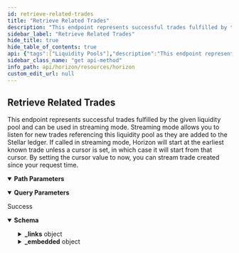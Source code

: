 ```yaml
---
id: retrieve-related-trades
title: "Retrieve Related Trades"
description: "This endpoint represents successful trades fulfilled by the given liquidity pool and can be used in streaming mode. Streaming mode allows you to listen for new trades referencing this liquidity pool as they are added to the Stellar ledger. If called in streaming mode, Horizon will start at the earliest known trade unless a cursor is set, in which case it will start from that cursor. By setting the cursor value to now, you can stream trade created since your request time."
sidebar_label: "Retrieve Related Trades"
hide_title: true
hide_table_of_contents: true
api: {"tags":["Liquidity Pools"],"description":"This endpoint represents successful trades fulfilled by the given liquidity pool and can be used in streaming mode. Streaming mode allows you to listen for new trades referencing this liquidity pool as they are added to the Stellar ledger. If called in streaming mode, Horizon will start at the earliest known trade unless a cursor is set, in which case it will start from that cursor. By setting the cursor value to now, you can stream trade created since your request time. ","operationId":"RetrieveRelatedTrades","parameters":[{"name":"liquidity_pool_id","in":"path","required":true,"description":"A unique identifier for this liquidity pool."},{"name":"cursor","in":"query","required":false,"description":"A number that points to a specific location in a collection of responses and is pulled from the paging_token value of a record.","schema":{"type":"integer","example":6606617478959105}},{"name":"order","in":"query","required":false,"description":"A designation of the order in which records should appear. Options include asc (ascending) or desc (descending). If this argument isn’t set, it defaults to asc.","schema":{"type":"string","enum":["asc","desc"]}},{"name":"limit","in":"query","required":false,"description":"The maximum number of records returned. The limit can range from 1 to 200 - an upper limit that is hardcoded in Horizon for performance reasons. If this argument isn’t designated, it defaults to 10.","schema":{"type":"integer","example":10}}],"x-supports-streaming":true,"responses":{"200":{"description":"Success","content":{"application/json":{"schema":{"allOf":[{"type":"object","properties":{"_links":{"type":"object","properties":{"self":{"type":"object","properties":{"href":{"type":"string","format":"link"},"templated":{"type":"boolean"}},"required":["href"],"title":"link"},"next":{"type":"object","properties":{"href":{"type":"string","format":"link"},"templated":{"type":"boolean"}},"required":["href"],"title":"link"},"prev":{"type":"object","properties":{"href":{"type":"string","format":"link"},"templated":{"type":"boolean"}},"required":["href"],"title":"link"}}}},"title":"Links"},{"type":"object","properties":{"_embedded":{"type":"object","properties":{"records":{"type":"array","items":{"type":"object","properties":{"_links":{"type":"object","properties":{"self":{"type":"object","properties":{"href":{"type":"string","format":"link"},"templated":{"type":"boolean"}},"required":["href"],"title":"link"},"base":{"type":"object","properties":{"href":{"type":"string","format":"link"},"templated":{"type":"boolean"}},"required":["href"],"title":"link"},"counter":{"type":"object","properties":{"href":{"type":"string","format":"link"},"templated":{"type":"boolean"}},"required":["href"],"title":"link"},"operation":{"type":"object","properties":{"href":{"type":"string","format":"link"},"templated":{"type":"boolean"}},"required":["href"],"title":"link"}},"required":["self","base","counter","operation"]},"id":{"type":"string","title":"id"},"paging_token":{"type":"string","title":"paging_token"},"ledger_close_time":{"type":"string"},"offer_id":{"type":"string"},"trade_type":{"type":"string"},"liquidity_pool_fee_bp":{"type":"number","format":"uint32"},"base_liquidity_pool_id":{"type":"string"},"base_offer_id":{"type":"string"},"base_account":{"type":"string","pattern":"G[A-Z0-9]{55}","title":"address"},"base_amount":{"type":"string"},"base_asset_type":{"type":"string"},"base_asset_code":{"type":"string"},"base_asset_issuer":{"type":"string"},"counter_liquidity_pool_id":{"type":"string"},"counter_offer_id":{"type":"string"},"counter_account":{"type":"string","pattern":"G[A-Z0-9]{55}","title":"address"},"counter_amount":{"type":"string"},"counter_asset_type":{"type":"string"},"counter_asset_code":{"type":"string"},"counter_asset_issuer":{"type":"string","pattern":"G[A-Z0-9]{55}","title":"address"},"base_is_seller":{"type":"boolean"},"price":{"required":["id","paging_token","ledger_close_time","trade_type","base_amount","base_asset_type","counter_amount","counter_asset_type","base_is_seller"],"type":"object","properties":{"n":{"type":"string"},"d":{"type":"string"}},"title":"tradePrice"}}}}}}},"title":"Trade"}]},"examples":{"RetrieveRelatedTrades":{"value":{"_links":{"self":{"href":"https://horizon.stellar.org/liquidity_pools/3b476aff8a406a6ec3b61d5c038009cef85f2ddfaf616822dc4fec92845149b4/trades?cursor=&limit=2&order=asc"},"next":{"href":"https://horizon.stellar.org/liquidity_pools/3b476aff8a406a6ec3b61d5c038009cef85f2ddfaf616822dc4fec92845149b4/trades?cursor=120192370561220608&limit=2&order=asc"},"prev":{"href":"https://horizon.stellar.org/liquidity_pools/3b476aff8a406a6ec3b61d5c038009cef85f2ddfaf616822dc4fec92845149b4/trades?cursor=120192344791343104&limit=2&order=desc"}},"_embedded":{"records":[{"_links":{"self":{"href":""},"base":{"href":"https://horizon.stellar.org/accounts/GAVH5JM5OKXGMQDS7YPRJ4MQCPXJUGH26LYQPQJ4SOMOJ4SXY472ZM7G"},"counter":{"href":"https://horizon.stellar.org/accounts/GBB4JST32UWKOLGYYSCEYBHBCOFL2TGBHDVOMZP462ET4ZRD4ULA7S2L"},"operation":{"href":"https://horizon.stellar.org/operations/3697472920621057"}},"id":"3697472920621057-0","paging_token":"3697472920621057-0","ledger_close_time":"2015-11-18T03:47:47Z","offer_id":"9","base_offer_id":"9","base_account":"GAVH5JM5OKXGMQDS7YPRJ4MQCPXJUGH26LYQPQJ4SOMOJ4SXY472ZM7G","base_amount":"10.0000000","base_asset_type":"native","counter_liquidity_pool":"3b476aff8a406a6ec3b61d5c038009cef85f2ddfaf616822dc4fec92845149b4","liquidity_pool_fee_bp":"30","counter_amount":"2.6700000","counter_asset_type":"credit_alphanum4","counter_asset_code":"JPY","counter_asset_issuer":"GBVAOIACNSB7OVUXJYC5UE2D4YK2F7A24T7EE5YOMN4CE6GCHUTOUQXM","base_is_seller":true,"price":{"n":"267","d":"1000"},"trade_type":"liquidity_pool"}]}}}}}}}},"extensions":[{"key":"x-supports-streaming","value":true}],"method":"get","path":"/liquidity_pools/{liquidity_pool_id}/trades","servers":[{"url":"https://horizon.stellar.org","description":"The main network"},{"url":"https://horizon-testnet.stellar.org","description":"The test network"}],"info":{"title":"Horizon","version":"0.0.1"},"postman":{"name":"Retrieve Related Trades","description":{"content":"This endpoint represents successful trades fulfilled by the given liquidity pool and can be used in streaming mode. Streaming mode allows you to listen for new trades referencing this liquidity pool as they are added to the Stellar ledger. If called in streaming mode, Horizon will start at the earliest known trade unless a cursor is set, in which case it will start from that cursor. By setting the cursor value to now, you can stream trade created since your request time. ","type":"text/plain"},"url":{"path":["liquidity_pools",":liquidity_pool_id","trades"],"host":["{{baseUrl}}"],"query":[{"disabled":false,"description":{"content":"A number that points to a specific location in a collection of responses and is pulled from the paging_token value of a record.","type":"text/plain"},"key":"cursor","value":""},{"disabled":false,"description":{"content":"A designation of the order in which records should appear. Options include asc (ascending) or desc (descending). If this argument isn’t set, it defaults to asc.","type":"text/plain"},"key":"order","value":""},{"disabled":false,"description":{"content":"The maximum number of records returned. The limit can range from 1 to 200 - an upper limit that is hardcoded in Horizon for performance reasons. If this argument isn’t designated, it defaults to 10.","type":"text/plain"},"key":"limit","value":""}],"variable":[{"disabled":false,"description":{"content":"(Required) A unique identifier for this liquidity pool.","type":"text/plain"},"type":"any","value":"","key":"liquidity_pool_id"}]},"header":[{"key":"Accept","value":"application/json"}],"method":"GET"}}
sidebar_class_name: "get api-method"
info_path: api/horizon/resources/horizon
custom_edit_url: null
---
```



## Retrieve Related Trades



This endpoint represents successful trades fulfilled by the given liquidity pool and can be used in streaming mode. Streaming mode allows you to listen for new trades referencing this liquidity pool as they are added to the Stellar ledger. If called in streaming mode, Horizon will start at the earliest known trade unless a cursor is set, in which case it will start from that cursor. By setting the cursor value to now, you can stream trade created since your request time. 

<details style={{"marginBottom":"1rem"}} data-collapsed={false} open={true}><summary style={{}}><strong>Path Parameters</strong></summary><div><ul><ParamsItem className={"paramsItem"} param={{"name":"liquidity_pool_id","in":"path","required":true,"description":"A unique identifier for this liquidity pool."}}></ParamsItem></ul></div></details><details style={{"marginBottom":"1rem"}} data-collapsed={false} open={true}><summary style={{}}><strong>Query Parameters</strong></summary><div><ul><ParamsItem className={"paramsItem"} param={{"name":"cursor","in":"query","required":false,"description":"A number that points to a specific location in a collection of responses and is pulled from the paging_token value of a record.","schema":{"type":"integer","example":6606617478959105}}}></ParamsItem><ParamsItem className={"paramsItem"} param={{"name":"order","in":"query","required":false,"description":"A designation of the order in which records should appear. Options include asc (ascending) or desc (descending). If this argument isn’t set, it defaults to asc.","schema":{"type":"string","enum":["asc","desc"]}}}></ParamsItem><ParamsItem className={"paramsItem"} param={{"name":"limit","in":"query","required":false,"description":"The maximum number of records returned. The limit can range from 1 to 200 - an upper limit that is hardcoded in Horizon for performance reasons. If this argument isn’t designated, it defaults to 10.","schema":{"type":"integer","example":10}}}></ParamsItem></ul></div></details><div><ApiTabs><TabItem label={"200"} value={"200"}><div>

Success

</div><div><MimeTabs schemaType={"response"}><TabItem label={"application/json"} value={"application/json"}><SchemaTabs><TabItem label={"Schema"} value={"Schema"}><details style={{}} data-collapsed={false} open={true}><summary style={{"textAlign":"left"}}><strong>Schema</strong></summary><div style={{"textAlign":"left","marginLeft":"1rem"}}></div><ul style={{"marginLeft":"1rem"}}><SchemaItem collapsible={true} className={"schemaItem"}><details style={{}}><summary style={{}}><strong>_links</strong><span style={{"opacity":"0.6"}}> object</span></summary><div style={{"marginLeft":"1rem"}}><SchemaItem collapsible={true} className={"schemaItem"}><details style={{}}><summary style={{}}><strong>self</strong><span style={{"opacity":"0.6"}}> object</span></summary><div style={{"marginLeft":"1rem"}}><SchemaItem collapsible={false} name={"href"} required={true} schemaName={"link"} qualifierMessage={undefined} schema={{"type":"string","format":"link"}}></SchemaItem><SchemaItem collapsible={false} name={"templated"} required={false} schemaName={"boolean"} qualifierMessage={undefined} schema={{"type":"boolean"}}></SchemaItem></div></details></SchemaItem><SchemaItem collapsible={true} className={"schemaItem"}><details style={{}}><summary style={{}}><strong>next</strong><span style={{"opacity":"0.6"}}> object</span></summary><div style={{"marginLeft":"1rem"}}><SchemaItem collapsible={false} name={"href"} required={true} schemaName={"link"} qualifierMessage={undefined} schema={{"type":"string","format":"link"}}></SchemaItem><SchemaItem collapsible={false} name={"templated"} required={false} schemaName={"boolean"} qualifierMessage={undefined} schema={{"type":"boolean"}}></SchemaItem></div></details></SchemaItem><SchemaItem collapsible={true} className={"schemaItem"}><details style={{}}><summary style={{}}><strong>prev</strong><span style={{"opacity":"0.6"}}> object</span></summary><div style={{"marginLeft":"1rem"}}><SchemaItem collapsible={false} name={"href"} required={true} schemaName={"link"} qualifierMessage={undefined} schema={{"type":"string","format":"link"}}></SchemaItem><SchemaItem collapsible={false} name={"templated"} required={false} schemaName={"boolean"} qualifierMessage={undefined} schema={{"type":"boolean"}}></SchemaItem></div></details></SchemaItem></div></details></SchemaItem><SchemaItem collapsible={true} className={"schemaItem"}><details style={{}}><summary style={{}}><strong>_embedded</strong><span style={{"opacity":"0.6"}}> object</span></summary><div style={{"marginLeft":"1rem"}}><SchemaItem collapsible={true} className={"schemaItem"}><details style={{}}><summary style={{}}><strong>records</strong><span style={{"opacity":"0.6"}}> object[]</span></summary><div style={{"marginLeft":"1rem"}}><li><div style={{"fontSize":"var(--ifm-code-font-size)","opacity":"0.6","marginLeft":"-.5rem","paddingBottom":".5rem"}}>Array [</div></li><SchemaItem collapsible={true} className={"schemaItem"}><details style={{}}><summary style={{}}><strong>_links</strong><span style={{"opacity":"0.6"}}> object</span></summary><div style={{"marginLeft":"1rem"}}><SchemaItem collapsible={true} className={"schemaItem"}><details style={{}}><summary style={{}}><strong>self</strong><span style={{"opacity":"0.6"}}> object</span><strong style={{"fontSize":"var(--ifm-code-font-size)","color":"var(--openapi-required)"}}> required</strong></summary><div style={{"marginLeft":"1rem"}}><SchemaItem collapsible={false} name={"href"} required={true} schemaName={"link"} qualifierMessage={undefined} schema={{"type":"string","format":"link"}}></SchemaItem><SchemaItem collapsible={false} name={"templated"} required={false} schemaName={"boolean"} qualifierMessage={undefined} schema={{"type":"boolean"}}></SchemaItem></div></details></SchemaItem><SchemaItem collapsible={true} className={"schemaItem"}><details style={{}}><summary style={{}}><strong>base</strong><span style={{"opacity":"0.6"}}> object</span><strong style={{"fontSize":"var(--ifm-code-font-size)","color":"var(--openapi-required)"}}> required</strong></summary><div style={{"marginLeft":"1rem"}}><SchemaItem collapsible={false} name={"href"} required={true} schemaName={"link"} qualifierMessage={undefined} schema={{"type":"string","format":"link"}}></SchemaItem><SchemaItem collapsible={false} name={"templated"} required={false} schemaName={"boolean"} qualifierMessage={undefined} schema={{"type":"boolean"}}></SchemaItem></div></details></SchemaItem><SchemaItem collapsible={true} className={"schemaItem"}><details style={{}}><summary style={{}}><strong>counter</strong><span style={{"opacity":"0.6"}}> object</span><strong style={{"fontSize":"var(--ifm-code-font-size)","color":"var(--openapi-required)"}}> required</strong></summary><div style={{"marginLeft":"1rem"}}><SchemaItem collapsible={false} name={"href"} required={true} schemaName={"link"} qualifierMessage={undefined} schema={{"type":"string","format":"link"}}></SchemaItem><SchemaItem collapsible={false} name={"templated"} required={false} schemaName={"boolean"} qualifierMessage={undefined} schema={{"type":"boolean"}}></SchemaItem></div></details></SchemaItem><SchemaItem collapsible={true} className={"schemaItem"}><details style={{}}><summary style={{}}><strong>operation</strong><span style={{"opacity":"0.6"}}> object</span><strong style={{"fontSize":"var(--ifm-code-font-size)","color":"var(--openapi-required)"}}> required</strong></summary><div style={{"marginLeft":"1rem"}}><SchemaItem collapsible={false} name={"href"} required={true} schemaName={"link"} qualifierMessage={undefined} schema={{"type":"string","format":"link"}}></SchemaItem><SchemaItem collapsible={false} name={"templated"} required={false} schemaName={"boolean"} qualifierMessage={undefined} schema={{"type":"boolean"}}></SchemaItem></div></details></SchemaItem></div></details></SchemaItem><SchemaItem collapsible={false} name={"id"} required={false} schemaName={"id"} qualifierMessage={undefined} schema={{"type":"string","title":"id"}}></SchemaItem><SchemaItem collapsible={false} name={"paging_token"} required={false} schemaName={"paging_token"} qualifierMessage={undefined} schema={{"type":"string","title":"paging_token"}}></SchemaItem><SchemaItem collapsible={false} name={"ledger_close_time"} required={false} schemaName={"string"} qualifierMessage={undefined} schema={{"type":"string"}}></SchemaItem><SchemaItem collapsible={false} name={"offer_id"} required={false} schemaName={"string"} qualifierMessage={undefined} schema={{"type":"string"}}></SchemaItem><SchemaItem collapsible={false} name={"trade_type"} required={false} schemaName={"string"} qualifierMessage={undefined} schema={{"type":"string"}}></SchemaItem><SchemaItem collapsible={false} name={"liquidity_pool_fee_bp"} required={false} schemaName={"uint32"} qualifierMessage={undefined} schema={{"type":"number","format":"uint32"}}></SchemaItem><SchemaItem collapsible={false} name={"base_liquidity_pool_id"} required={false} schemaName={"string"} qualifierMessage={undefined} schema={{"type":"string"}}></SchemaItem><SchemaItem collapsible={false} name={"base_offer_id"} required={false} schemaName={"string"} qualifierMessage={undefined} schema={{"type":"string"}}></SchemaItem><SchemaItem collapsible={false} name={"base_account"} required={false} schemaName={"address"} qualifierMessage={"**Possible values:** Value must match regular expression `G[A-Z0-9]{55}`"} schema={{"type":"string","pattern":"G[A-Z0-9]{55}","title":"address"}}></SchemaItem><SchemaItem collapsible={false} name={"base_amount"} required={false} schemaName={"string"} qualifierMessage={undefined} schema={{"type":"string"}}></SchemaItem><SchemaItem collapsible={false} name={"base_asset_type"} required={false} schemaName={"string"} qualifierMessage={undefined} schema={{"type":"string"}}></SchemaItem><SchemaItem collapsible={false} name={"base_asset_code"} required={false} schemaName={"string"} qualifierMessage={undefined} schema={{"type":"string"}}></SchemaItem><SchemaItem collapsible={false} name={"base_asset_issuer"} required={false} schemaName={"string"} qualifierMessage={undefined} schema={{"type":"string"}}></SchemaItem><SchemaItem collapsible={false} name={"counter_liquidity_pool_id"} required={false} schemaName={"string"} qualifierMessage={undefined} schema={{"type":"string"}}></SchemaItem><SchemaItem collapsible={false} name={"counter_offer_id"} required={false} schemaName={"string"} qualifierMessage={undefined} schema={{"type":"string"}}></SchemaItem><SchemaItem collapsible={false} name={"counter_account"} required={false} schemaName={"address"} qualifierMessage={"**Possible values:** Value must match regular expression `G[A-Z0-9]{55}`"} schema={{"type":"string","pattern":"G[A-Z0-9]{55}","title":"address"}}></SchemaItem><SchemaItem collapsible={false} name={"counter_amount"} required={false} schemaName={"string"} qualifierMessage={undefined} schema={{"type":"string"}}></SchemaItem><SchemaItem collapsible={false} name={"counter_asset_type"} required={false} schemaName={"string"} qualifierMessage={undefined} schema={{"type":"string"}}></SchemaItem><SchemaItem collapsible={false} name={"counter_asset_code"} required={false} schemaName={"string"} qualifierMessage={undefined} schema={{"type":"string"}}></SchemaItem><SchemaItem collapsible={false} name={"counter_asset_issuer"} required={false} schemaName={"address"} qualifierMessage={"**Possible values:** Value must match regular expression `G[A-Z0-9]{55}`"} schema={{"type":"string","pattern":"G[A-Z0-9]{55}","title":"address"}}></SchemaItem><SchemaItem collapsible={false} name={"base_is_seller"} required={false} schemaName={"boolean"} qualifierMessage={undefined} schema={{"type":"boolean"}}></SchemaItem><SchemaItem collapsible={true} className={"schemaItem"}><details style={{}}><summary style={{}}><strong>price</strong><span style={{"opacity":"0.6"}}> object</span></summary><div style={{"marginLeft":"1rem"}}><SchemaItem collapsible={false} name={"n"} required={false} schemaName={"string"} qualifierMessage={undefined} schema={{"type":"string"}}></SchemaItem><SchemaItem collapsible={false} name={"d"} required={false} schemaName={"string"} qualifierMessage={undefined} schema={{"type":"string"}}></SchemaItem></div></details></SchemaItem><li><div style={{"fontSize":"var(--ifm-code-font-size)","opacity":"0.6","marginLeft":"-.5rem"}}>]</div></li></div></details></SchemaItem></div></details></SchemaItem></ul></details></TabItem><TabItem label={"Example (from schema)"} value={"Example (from schema)"}><ResponseSamples responseExample={"{\n  \"_links\": {\n    \"self\": {\n      \"href\": \"string\",\n      \"templated\": true\n    },\n    \"next\": {\n      \"href\": \"string\",\n      \"templated\": true\n    },\n    \"prev\": {\n      \"href\": \"string\",\n      \"templated\": true\n    }\n  },\n  \"_embedded\": {\n    \"records\": [\n      {\n        \"_links\": {\n          \"self\": {\n            \"href\": \"string\",\n            \"templated\": true\n          },\n          \"base\": {\n            \"href\": \"string\",\n            \"templated\": true\n          },\n          \"counter\": {\n            \"href\": \"string\",\n            \"templated\": true\n          },\n          \"operation\": {\n            \"href\": \"string\",\n            \"templated\": true\n          }\n        },\n        \"id\": \"string\",\n        \"paging_token\": \"string\",\n        \"ledger_close_time\": \"string\",\n        \"offer_id\": \"string\",\n        \"trade_type\": \"string\",\n        \"liquidity_pool_fee_bp\": 0,\n        \"base_liquidity_pool_id\": \"string\",\n        \"base_offer_id\": \"string\",\n        \"base_account\": \"string\",\n        \"base_amount\": \"string\",\n        \"base_asset_type\": \"string\",\n        \"base_asset_code\": \"string\",\n        \"base_asset_issuer\": \"string\",\n        \"counter_liquidity_pool_id\": \"string\",\n        \"counter_offer_id\": \"string\",\n        \"counter_account\": \"string\",\n        \"counter_amount\": \"string\",\n        \"counter_asset_type\": \"string\",\n        \"counter_asset_code\": \"string\",\n        \"counter_asset_issuer\": \"string\",\n        \"base_is_seller\": true,\n        \"price\": {\n          \"n\": \"string\",\n          \"d\": \"string\"\n        }\n      }\n    ]\n  }\n}"} language={"json"}></ResponseSamples></TabItem><TabItem label={"RetrieveRelatedTrades"} value={"RetrieveRelatedTrades"}><ResponseSamples responseExample={"{\n  \"_links\": {\n    \"self\": {\n      \"href\": \"https://horizon.stellar.org/liquidity_pools/3b476aff8a406a6ec3b61d5c038009cef85f2ddfaf616822dc4fec92845149b4/trades?cursor=&limit=2&order=asc\"\n    },\n    \"next\": {\n      \"href\": \"https://horizon.stellar.org/liquidity_pools/3b476aff8a406a6ec3b61d5c038009cef85f2ddfaf616822dc4fec92845149b4/trades?cursor=120192370561220608&limit=2&order=asc\"\n    },\n    \"prev\": {\n      \"href\": \"https://horizon.stellar.org/liquidity_pools/3b476aff8a406a6ec3b61d5c038009cef85f2ddfaf616822dc4fec92845149b4/trades?cursor=120192344791343104&limit=2&order=desc\"\n    }\n  },\n  \"_embedded\": {\n    \"records\": [\n      {\n        \"_links\": {\n          \"self\": {\n            \"href\": \"\"\n          },\n          \"base\": {\n            \"href\": \"https://horizon.stellar.org/accounts/GAVH5JM5OKXGMQDS7YPRJ4MQCPXJUGH26LYQPQJ4SOMOJ4SXY472ZM7G\"\n          },\n          \"counter\": {\n            \"href\": \"https://horizon.stellar.org/accounts/GBB4JST32UWKOLGYYSCEYBHBCOFL2TGBHDVOMZP462ET4ZRD4ULA7S2L\"\n          },\n          \"operation\": {\n            \"href\": \"https://horizon.stellar.org/operations/3697472920621057\"\n          }\n        },\n        \"id\": \"3697472920621057-0\",\n        \"paging_token\": \"3697472920621057-0\",\n        \"ledger_close_time\": \"2015-11-18T03:47:47Z\",\n        \"offer_id\": \"9\",\n        \"base_offer_id\": \"9\",\n        \"base_account\": \"GAVH5JM5OKXGMQDS7YPRJ4MQCPXJUGH26LYQPQJ4SOMOJ4SXY472ZM7G\",\n        \"base_amount\": \"10.0000000\",\n        \"base_asset_type\": \"native\",\n        \"counter_liquidity_pool\": \"3b476aff8a406a6ec3b61d5c038009cef85f2ddfaf616822dc4fec92845149b4\",\n        \"liquidity_pool_fee_bp\": \"30\",\n        \"counter_amount\": \"2.6700000\",\n        \"counter_asset_type\": \"credit_alphanum4\",\n        \"counter_asset_code\": \"JPY\",\n        \"counter_asset_issuer\": \"GBVAOIACNSB7OVUXJYC5UE2D4YK2F7A24T7EE5YOMN4CE6GCHUTOUQXM\",\n        \"base_is_seller\": true,\n        \"price\": {\n          \"n\": \"267\",\n          \"d\": \"1000\"\n        },\n        \"trade_type\": \"liquidity_pool\"\n      }\n    ]\n  }\n}"} language={"json"}></ResponseSamples></TabItem></SchemaTabs></TabItem></MimeTabs></div></TabItem></ApiTabs></div>
      